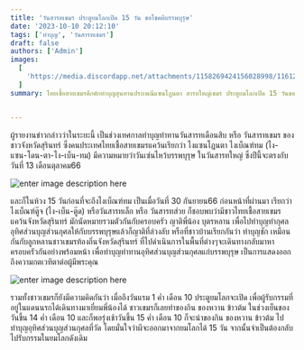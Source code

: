 ```yaml
---
title: 'วันสารทเขมร ประตูยมโลกเปิด 15 วัน ขอโชคผีบรรพบุรุษ'
date: '2023-10-10 20:12:10'
tags: ['ทำบุญ', 'วันสารทเขมร']
draft: false
authors: ['Admin']
images:
  [
    'https://media.discordapp.net/attachments/1158269424156028998/1161290319833337856/ea1e924a4a01cb85.jpg?ex=65537263&is=6540fd63&hm=56a431e840d6a9ab98b6dbc1e9ca4f76c6d73859aed2a4451edf553fdf7455d5&=&width=1210&height=681',
  ]
summary: ไทยเชื้อสายเขมรคึกคักทำบุญสุนทานประเพณีแซนโฎนตา สารทใหญ่เขมร ประตูยมโลกเปิด 15 วันขอโชคผีบรรพบุรุษ


---
```


ผู้รายงานข่าวกล่าวว่าในระยะนี้ เป็นช่วงเทศกาลทำบุญทำทานวันสารทเดือนสิบ หรือ วันสารทเขมร ของชาวจังหวัดสุรินทร์ ซึ่งคนประเทศไทยเชื้อสายเขมรแคว้นเรียกว่า ไงแซนโฎนตา ไงเบ็ณฑ์ทม (ไง-แซน-โดน-ตา-ไง-เบ็น-ทม) มีความหมายว่าวันเซ่นไหว้บรรพบุรุษ ในวันสารทใหญ่ ซึ่งปีนี้จะตรงกับวันที่ 13 เดือนตุลาคม66

![enter image description here](https://media.discordapp.net/attachments/1158269424156028998/1161290320215023616/2.jpg?ex=65537264&is=6540fd64&hm=3df86a92a21a07d2be8c3c180a70029e19aacdc318e60eb5166b2943bdb31a58&=&width=1210&height=681)

และก็ในห้วง 15 วันก่อนที่จะถึงไงเบ็ณฑ์ทม เป็นเมื่อวันที่ 30 กันยายน66 ก่อนหน้าที่ผ่านมา เรียกว่า ไงเบ็ณฑ์ตู๊จ (ไง-เบ็น-ตู๊ด) หรือวันสารทเล็ก หรือ วันสารทส่วย ก็ชอบพบว่ามีชาวไทยเชื้อสายเขมรแคว้นจังหวัดสุรินทร์ มักนัดหมายรวมตัวกันกับครอบครัว ญาติพี่น้อง บุตรหลาน เพื่อไปทำบุญทำกุศลอุทิศส่วนบุญส่วนกุศลให้กับบรรพบุรุษแล้วก็ญาติที่ล่วงลับ หรือที่ชาวบ้านเรียกกันว่า ทำบุญชัก
เหมือนกันกับลูกหลานชาวเขมรท้องถิ่นจังหวัดสุรินทร์ ที่ไปดำเนินการในพื้นที่ต่างๆจะเดินทางกลับมาหาครอบครัวกันอย่างพร้อมหน้า เพื่อทำบุญทำทานอุทิศส่วนบุญส่วนกุศลแก่บรรพบุรุษ เป็นการแสดงออกถึงความกตเวทิตาต่อผู้มีพระคุณ

![enter image description here](https://media.discordapp.net/attachments/1158269424156028998/1161290320542183524/3.jpg?ex=65537264&is=6540fd64&hm=5490614a03992ff5b3727bd8c9ab52a8cfee992f98d622996fc69a944a2aced2&=&width=1210&height=681)

รวมทั้งชาวเขมรก็ยังมีความคิดกันว่า เมื่อถึงวันแรม 1 ค่ำ เดือน 10 ประตูยมโลกจะเปิด เพื่อผู้รับกรรมที่อยู่ในแดนนรกได้เดินทางมาเยี่ยมพี่น้องได้ ชาวเขมรก็เลยทำของกิน ของหวาน ข้าวต้ม ในช่วงเย็นของวันขึ้น 14 ค่ำ เดือน 10 และก็พอรุ่งเช้าวันขึ้น 15 ค่ำ เดือน 10 ก็จะนำของกิน ของหวาน ข้าวต้ม ไปทำบุญอุทิศส่วนบุญส่วนกุศลที่วัด โดยมั่นใจว่าผีจะออกมาจากยมโลกได้ 15 วัน จากนั้นจำเป็นต้องกลับไปรับกรรมในยมโลกดังเดิม 